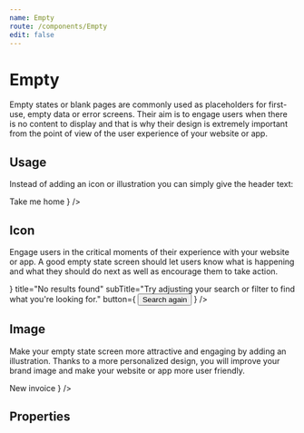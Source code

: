 ```yaml
---
name: Empty
route: /components/Empty
edit: false
---
```



# Empty

Empty states or blank pages are commonly used as placeholders for first-use,
empty data or error screens. Their aim is to engage users when there is no
content to display and that is why their design is extremely important from the
point of view of the user experience of your website or app.

## Usage

Instead of adding an icon or illustration you can simply give the header text:

<Playground>
	<Empty
		headerText="404"
		title="No results found"
		subTitle="Try adjusting your search or filter to find what you're looking for."
		button={
			<Button color="primary">
				<ArrowLeft /> Take me home
			</Button>
		}
	/>
</Playground>

## Icon

Engage users in the critical moments of their experience with your website or
app. A good empty state screen should let users know what is happening and what
they should do next as well as encourage them to take action.

<Playground>
	<Empty
		icon={<MoodSad />}
		title="No results found"
		subTitle="Try adjusting your search or filter to find what you're looking for."
		button={
			<Button color="primary">
				<Search /> Search again
			</Button>
		}
	/>
</Playground>

## Image

Make your empty state screen more attractive and engaging by adding an
illustration. Thanks to a more personalized design, you will improve your brand
image and make your website or app more user friendly.

<Playground>
	<Empty
		image="https://tabler-react-typescript.jc21.com/assets/undraw_quitting_time_dm8t.svg"
		title="Invoices are managed from here"
		subTitle="Try adjusting your search or filter to find what you're looking for."
		button={
			<Button color="primary">
				<Plus /> New invoice
			</Button>
		}
	/>
</Playground>

## Properties

<Props of={Empty} />
